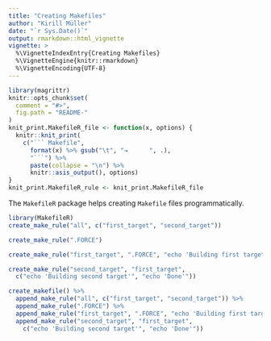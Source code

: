 ```yaml
---
title: "Creating Makefiles"
author: "Kirill Müller"
date: "`r Sys.Date()`"
output: rmarkdown::html_vignette
vignette: >
  %\VignetteIndexEntry{Creating Makefiles}
  %\VignetteEngine{knitr::rmarkdown}
  %\VignetteEncoding{UTF-8}
---
```


```r
library(magrittr)
knitr::opts_chunk$set(
  comment = "#>",
  fig.path = "README-"
)
knit_print.MakefileR_file <- function(x, options) {
  knitr::knit_print(
    c("``` Makefile",
      format(x) %>% gsub("\t", "⇥      ", .),
      "```") %>%
      paste(collapse = "\n") %>%
      knitr::asis_output(), options)
}
knit_print.MakefileR_rule <- knit_print.MakefileR_file
```

The `MakefileR` package helps creating `Makefile` files programmatically.

```r
library(MakefileR)
create_make_rule("all", c("first_target", "second_target"))

create_make_rule(".FORCE")

create_make_rule("first_target", ".FORCE", "echo 'Building first target'")

create_make_rule("second_target", "first_target",
  c("echo 'Building second target'", "echo 'Done'"))

create_makefile() %>%
  append_make_rule("all", c("first_target", "second_target")) %>%
  append_make_rule(".FORCE") %>%
  append_make_rule("first_target", ".FORCE", "echo 'Building first target'") %>%
  append_make_rule("second_target", "first_target",
    c("echo 'Building second target'", "echo 'Done'"))
```

